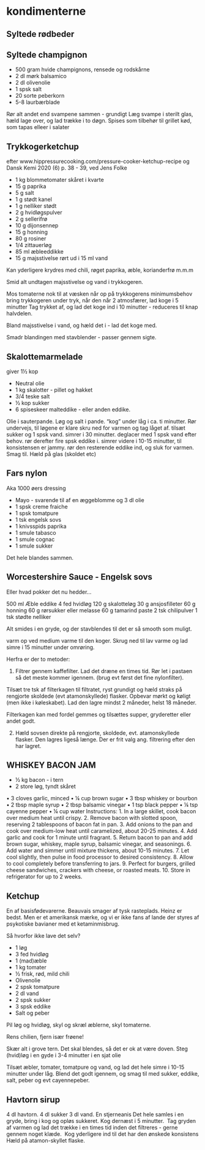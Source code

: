 # kondimenterne 

## Syltede rødbeder



## Syltede champignon
* 500 gram hvide champignons, rensede og rodskårne
* 2 dl mørk balsamico
* 2 dl olivenolie
* 1 spsk salt
* 20 sorte peberkorn
* 5-8 laurbærblade

Rør alt andet end svampene sammen - grundigt
Læg svampe i sterilt glas, hæld lage over, og lad trække i 
to døgn. Spises som tilbehør til grillet kød, som tapas elleer
i salater

## Trykkogerketchup

efter www.hippressurecooking.com/pressure-cooker-ketchup-recipe
og Dansk Kemi 2020 (6) p. 38 - 39, ved Jens Folke

* 1 kg blommetomater skåret i kvarte
* 15 g paprika
* 5 g salt
* 1 g stødt kanel
* 1 g nelliker stødt
* 2 g hvidløgspulver
* 2 g sellerifrø
* 10 g dijonsennep
* 15 g honning
* 80 g  rosiner
* 1/4 zittauerløg
* 85 ml æbleeddikke
* 15 g majsstivelse rørt ud i 15 ml vand

Kan yderligere krydres med chili, røget paprika, æble, korianderfrø
m.m.m

Smid alt undtagen majsstivelse og vand i trykkogeren.

Mos tomaterne nok til at væsken når op på trykkogerens minimumsbehov
bring trykkogeren under tryk, når den når 2 atmosfærer, lad koge i
5 minutter
Tag trykket af, og lad det koge ind i 10 minutter - reduceres til knap
halvdelen.

Bland majsstivelse i vand, og hæld det i - lad det koge med.

Smadr blandingen med stavblender - passer gennem sigte. 
 
## Skalottemarmelade

giver 1½ kop

* Neutral olie
* 1 kg skalotter - pillet og hakket
* 3/4 teske salt
* ½ kop sukker
* 6 spiseskeer malteddike - eller anden eddike.

Olie i sauterpande. 
Løg og salt i pande.
"kog" under låg i ca. ti minutter. Rør undervejs, til løgene er klare
skru ned for varmen og tag låget af.
tilsæt sukker og 1 spsk vand. simrer i 30 minutter. deglacer med 1 spsk vand efter behov.
rør derefter fire spsk eddike i. simrer videre i 10-15 minutter, til konsistensen er jammy.
rør den resterende eddike ind, og sluk for varmen.
Smag til.
Hæld på glas (skoldet etc)

## Fars nylon
Aka 1000 øers dressing

* Mayo - svarende til af en æggeblomme og 3 dl olie
* 1 spsk creme fraiche
* 1 spsk tomatpure
* 1 tsk engelsk sovs
* 1 knivsspids paprika
* 1 smule tabasco
* 1 smule cognac
* 1 smule sukker

Det hele blandes sammen.

## Worcestershire Sauce - Engelsk sovs

Eller hvad pokker det nu hedder...

500 ml Æble eddike
4 fed hvidløg
120 g skalotteløg
30 g ansjosfilleter
60 g honning
60 g rørsukker eller melasse
60 g tamarind paste
2 tsk chilipulver
1 tsk stødte nelliker

Alt smides i en gryde, og der stavblendes til det er så smooth som muligt.

varm op ved medium varme til den koger. Skrug ned til lav varme og lad simre
i 15 minutter under omrøring.

Herfra er der to metoder:

1. Filtrer gennem kaffefilter. Lad det dræne en times tid. Rør let i pastaen 
så det meste kommer igennem. (brug evt først det fine nylonfilter).

Tilsæt tre tsk af filterkagen til filtratet, ryst grundigt og hæld straks på 
rengjorte skoldede (evt atamonskyllede) flasker. Opbevar mørkt og køligt 
(men ikke i køleskabet). Lad den lagre mindst 2 måneder, helst 18 måneder.

Filterkagen kan med fordel gemmes og tilsættes supper, gryderetter eller andet godt.

2. Hæld sovsen direkte på rengjorte, skoldede, evt. atamonskyllede flasker.
Den lagres ligeså længe. Der er frit valg ang. filtrering efter den har lagret.


## WHISKEY BACON JAM
* ½ kg bacon - i tern
* 2 store løg, tyndt skåret

 • 3 cloves garlic, minced
 • ¼ cup brown sugar
 • 3 tbsp whiskey or bourbon
 • 2 tbsp maple syrup
 • 2 tbsp balsamic vinegar
 • 1 tsp black pepper
 • ¼ tsp cayenne pepper
 • ¼ cup water
Instructions:
 1. In a large skillet, cook bacon over medium heat until crispy.
 2. Remove bacon with slotted spoon, reserving 2 tablespoons of bacon fat in pan.
 3. Add onions to the pan and cook over medium-low heat until caramelized, about 20-25 minutes.
 4. Add garlic and cook for 1 minute until fragrant.
 5. Return bacon to pan and add brown sugar, whiskey, maple syrup, balsamic vinegar, and seasonings.
 6. Add water and simmer until mixture thickens, about 10-15 minutes.
 7. Let cool slightly, then pulse in food processor to desired consistency.
 8. Allow to cool completely before transferring to jars.
 9. Perfect for burgers, grilled cheese sandwiches, crackers with cheese, or roasted meats.
 10. Store in refrigerator for up to 2 weeks.
 
 
 
## Ketchup

En af basisfødevarerne. Beauvais smager af tysk rasteplads.
Heinz er bedst. Men er et amerikansk mærke, og vi er ikke fans af 
lande der styres af psykotiske bavianer med et ketaminmisbrug.

Så hvorfor ikke lave det selv?

* 1 løg
* 3 fed hvidløg
* 1 (mad)æble
* 1 kg tomater
* ½ frisk, rød, mild chili
* Olivenolie
* 2 spsk tomatpure
* 2 dl vand
* 2 spsk sukker
* 3 spsk eddike
* Salt og peber

Pil løg og hvidløg, skyl og skræl æblerne, skyl tomaterne.

Rens chilien, fjern især frøene!

Skær alt i grove tern. Det skal blendes, så det er ok at være doven. Steg (hvid)løg i en gyde i 3-4 minutter i en sjat olie

Tilsæt æbler, tomater, tomatpure og vand, og lad det hele simre i 10-15 minutter under låg. Blend det godt igennem, og smag til med sukker, eddike, salt, peber og evt cayennepeber.

## Havtorn sirup

4 dl havtorn.
4 dl sukker
3 dl vand.
En stjerneanis
Det hele samles i en gryde, bring i kog og opløs sukkeret.
Kog dernæst i 5 minutter. 
Tag gryden af varmen og lad det trække i en times tid inden det filtreres - gerne gennem noget klæde. 
Kog yderligere ind til det har den ønskede konsistens
Hæld på atamon-skyllet flaske.






